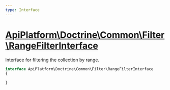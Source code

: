 ```yaml
---
type: Interface
---
```


# [ApiPlatform\Doctrine\Common\Filter\RangeFilterInterface](/docs/v3.1/reference/Doctrine/Common/Filter/RangeFilterInterface)

Interface for filtering the collection by range.


```php
interface ApiPlatform\Doctrine\Common\Filter\RangeFilterInterface
{

}
```